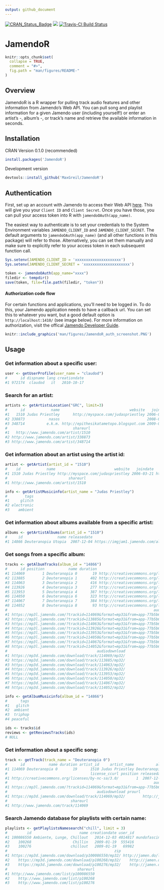 ```yaml
---
output: github_document
---
```



[![CRAN_Status_Badge](http://www.r-pkg.org/badges/version/JamendoR?color=brightgreen)](https://cran.r-project.org/package=JamendoR)
![](http://cranlogs.r-pkg.org/badges/JamendoR?color=brightgreen)
[![Travis-CI Build Status](https://travis-ci.org/MaxGreil/JamendoR.svg?branch=master)](https://travis-ci.org/MaxGreil/JamendoR)


# JamendoR

<!-- README.md is generated from README.Rmd. Please edit that file -->

```r
knitr::opts_chunk$set(
  collapse = TRUE,
  comment = "#>",
  fig.path = "man/figures/README-"
)
```


## Overview

JamendoR is a R wrapper for pulling track audio features and other information from Jamendo's Web API. You can pull song and playlist information for a given Jamendo user (including yourself!) or enter an artist's -, album's -, or track's name and retrieve the available information in seconds.


## Installation

CRAN Version 0.1.0 (recommended)
```r
install.packages('JamendoR')
```

Development version
```r
devtools::install_github('MaxGreil/JamendoR')
```


## Authentication

First, set up an account with Jamendo to access their Web API [here](https://devportal.jamendo.com/signup). This will give you your `Client ID` and `Client Secret`. Once you have those, you can pull your access token into R with `jamendoOAuth(app_name)`. 

The easiest way to authenticate is to set your credentials to the System Environment variables `JAMENDO_CLIENT_ID` and `JAMENDO_CLIENT_SECRET`. The default arguments to `jamendoOAuth(app_name)` (and all other functions in this package) will refer to those. Alternatively, you can set them manually and make sure to explicitly refer to your access token in each subsequent function call.

```r
Sys.setenv(JAMENDO_CLIENT_ID = 'xxxxxxxxxxxxxxxxxxxxx')
Sys.setenv(JAMENDO_CLIENT_SECRET = 'xxxxxxxxxxxxxxxxxxxxx')

token <- jamendoOAuth(app_name="xxxx")
filedir <- tempdir()
save(token, file=file.path(filedir, "token"))
```


#### Authorization code flow
For certain functions and applications, you'll need to be logged in. To do this, your Jamendo application needs to have a callback url. You can set this to whatever you want, but a good default option is `http://localhost:1410/` (see image below).
For more information on authorization, visit the offical [Jamendo Developer Guide](https://developer.jamendo.com/v3.0/authentication).

```r
knitr::include_graphics('man/figures/JamendoR_auth_screenshot.PNG')
```


## Usage

### Get information about a specific user:

```r
user <- getUserProfile(user_name = "claudod")
#      id dispname lang creationdate
#1 972174  claudod   it   2010-10-17
```

### Search for an artist:

```r
artists <- getArtistsLocation("GRC", limit=3)
#      id            name                                website   joindate                 shorturl
#1   1510 Judas Priestley      http://myspace.com/judaspriestley 2006-03-21   http://jamen.do/a/1510
#2 338873           nasos                                        2008-03-25 http://jamen.do/a/338873
#3 348714          e.k.m. http://epithesikatametopo.blogspot.com 2009-03-16 http://jamen.do/a/348714
#                              shareurl
#1   http://www.jamendo.com/artist/1510
#2 http://www.jamendo.com/artist/338873
#3 http://www.jamendo.com/artist/348714
```

### Get information about an artist using the artist id:

```r
artist <- getArtist(artist_id = "1510")
#    id            name                           website   joindate               shorturl
#1 1510 Judas Priestley http://myspace.com/judaspriestley 2006-03-21 http://jamen.do/a/1510
#                            shareurl
#1 http://www.jamendo.com/artist/1510

info <- getArtistMusicinfo(artist_name = "Judas Priestley")
#        tags
#1     glitch
#2 electronic
#3    ambient
```

### Get information about albums available from a specific artist:

```r
albums <- getArtistAlbums(artist_id = "1510")
#     id                name releasedate                                                         image
#1 14866 Deuteranopia Utopia  2007-12-04 https://imgjam1.jamendo.com/albums/s14/14866/covers/1.200.jpg
```

### Get songs from a specific album:

```r
tracks <- getAlbumTracks(album_id = "14866")
#      id position           name duration                                     license_ccurl
#1 114069        1 Deuteranopia 0       19 http://creativecommons.org/licenses/by-nc-sa/3.0/
#2 113885        2 Deuteranopia 1      402 http://creativecommons.org/licenses/by-nc-sa/3.0/
#3 114063        3 Deuteranopia 2      416 http://creativecommons.org/licenses/by-nc-sa/3.0/
#4 113926        4 Deuteranopia 3      277 http://creativecommons.org/licenses/by-nc-sa/3.0/
#5 113953        5 Deuteranopia 4      387 http://creativecommons.org/licenses/by-nc-sa/3.0/
#6 114050        6 Deuteranopia 6      323 http://creativecommons.org/licenses/by-nc-sa/3.0/
#7 114067        7 Deuteranopia 7      384 http://creativecommons.org/licenses/by-nc-sa/3.0/
#8 114052        8 Deuteranopia 8       93 http://creativecommons.org/licenses/by-nc-sa/3.0/
#                                                                   audio
#1 https://mp3l.jamendo.com/?trackid=114069&format=mp31&from=app-77b5b682
#2 https://mp3l.jamendo.com/?trackid=113885&format=mp31&from=app-77b5b682
#3 https://mp3l.jamendo.com/?trackid=114063&format=mp31&from=app-77b5b682
#4 https://mp3l.jamendo.com/?trackid=113926&format=mp31&from=app-77b5b682
#5 https://mp3l.jamendo.com/?trackid=113953&format=mp31&from=app-77b5b682
#6 https://mp3l.jamendo.com/?trackid=114050&format=mp31&from=app-77b5b682
#7 https://mp3l.jamendo.com/?trackid=114067&format=mp31&from=app-77b5b682
#8 https://mp3l.jamendo.com/?trackid=114052&format=mp31&from=app-77b5b682
#                                         audiodownload
#1 https://mp3d.jamendo.com/download/track/114069/mp32/
#2 https://mp3d.jamendo.com/download/track/113885/mp32/
#3 https://mp3d.jamendo.com/download/track/114063/mp32/
#4 https://mp3d.jamendo.com/download/track/113926/mp32/
#5 https://mp3d.jamendo.com/download/track/113953/mp32/
#6 https://mp3d.jamendo.com/download/track/114050/mp32/
#7 https://mp3d.jamendo.com/download/track/114067/mp32/
#8 https://mp3d.jamendo.com/download/track/114052/mp32/

info <- getAlbumMusicinfo(album_id = "14866")
#      tags
#1   glitch
#2  ambient
#3  triphop
#4 peaceful

ids <- tracks$id
reviews <- getReviewsTracks(ids)
# NULL
```

### Get information about a specific song:

```r
track <- getTrack(track_name = "Deuteranopia 0")
#      id           name duration artist_id     artist_name          album_name album_id
#1 114069 Deuteranopia 0       19      1510 Judas Priestley Deuteranopia Utopia    14866
#                                      license_ccurl position releasedate
#1 http://creativecommons.org/licenses/by-nc-sa/3.0/        1  2007-12-04
#                                                                   audio
#1 https://mp3l.jamendo.com/?trackid=114069&format=mp31&from=app-77b5b682
#                                         audiodownload prourl                 shorturl
#1 https://mp3d.jamendo.com/download/track/114069/mp32/        http://jamen.do/t/114069
#                             shareurl
#1 http://www.jamendo.com/track/114069
```

### Search Jamendo database for playlists with certain name:

```r
playlists <- getPlaylistsNamesearch("chill", limit = 3)
#         id                      name creationdate user_id                        user_name
#1 100086550 Ambiente, Lunge, Chillout   2014-12-03 4014817 mundofascinante.viajes@gmail.com
#2    100268                   Chillin   2009-01-19  555416                         jdhall75
#3    100276                  chillout   2009-01-19   69982                           sleeva
#                                                 zip                     shorturl
#1 https://mp3d.jamendo.com/download/p100086550/mp32/ http://jamen.do/l/p100086550
#2    https://mp3d.jamendo.com/download/p100268/mp32/    http://jamen.do/l/p100268
#3    https://mp3d.jamendo.com/download/p100276/mp32/    http://jamen.do/l/p100276
#                                shareurl
#1 http://www.jamendo.com/list/p100086550
#2    http://www.jamendo.com/list/p100268
#3    http://www.jamendo.com/list/p100276
```
